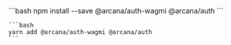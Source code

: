 <Tabs>
  <Tab title="npm">
    ```bash
    npm install --save @arcana/auth-wagmi @arcana/auth
    ```
  </Tab>
  <Tab title="yarn">

    ```bash
    yarn add @arcana/auth-wagmi @arcana/auth
    ```
  </Tab>
</Tabs>